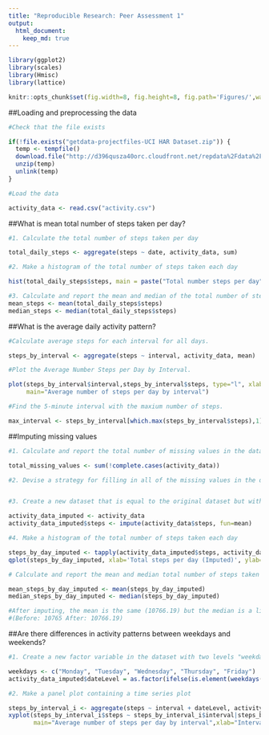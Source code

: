 ```yaml
---
title: "Reproducible Research: Peer Assessment 1"
output: 
  html_document:
    keep_md: true
---
```


```r
library(ggplot2)
library(scales)
library(Hmisc)
library(lattice)

knitr::opts_chunk$set(fig.width=8, fig.height=8, fig.path='Figures/',warning=FALSE, message=FALSE)

```

##Loading and preprocessing the data

```r
#Check that the file exists

if(!file.exists("getdata-projectfiles-UCI HAR Dataset.zip")) {
  temp <- tempfile()
  download.file("http://d396qusza40orc.cloudfront.net/repdata%2Fdata%2Factivity.zip",temp)
  unzip(temp)
  unlink(temp)
}

```

```r
#Load the data

activity_data <- read.csv("activity.csv")
```

##What is mean total number of steps taken per day?

```r
#1. Calculate the total number of steps taken per day

total_daily_steps <- aggregate(steps ~ date, activity_data, sum)
```

```r
#2. Make a histogram of the total number of steps taken each day

hist(total_daily_steps$steps, main = paste("Total number steps per day"), col="blue", xlab="Number of steps per day")
```

```r
#3. Calculate and report the mean and median of the total number of steps taken per day
mean_steps <- mean(total_daily_steps$steps)
median_steps <- median(total_daily_steps$steps)
```

##What is the average daily activity pattern?

```r

#Calculate average steps for each interval for all days.

steps_by_interval <- aggregate(steps ~ interval, activity_data, mean)

```

```r
#Plot the Average Number Steps per Day by Interval.

plot(steps_by_interval$interval,steps_by_interval$steps, type="l", xlab="Interval", ylab="Number of steps",
     main="Average number of steps per day by interval")
```

```r
#Find the 5-minute interval with the maxium number of steps.

max_interval <- steps_by_interval[which.max(steps_by_interval$steps),1]

```

##Imputing missing values

```r
#1. Calculate and report the total number of missing values in the dataset (i.e. the total number of rows with NAs)

total_missing_values <- sum(!complete.cases(activity_data))

#2. Devise a strategy for filling in all of the missing values in the dataset.


#3. Create a new dataset that is equal to the original dataset but with the missing data filled in.

activity_data_imputed <- activity_data
activity_data_imputed$steps <- impute(activity_data$steps, fun=mean)

```

```r
#4. Make a histogram of the total number of steps taken each day

steps_by_day_imputed <- tapply(activity_data_imputed$steps, activity_data_imputed$date, sum)
qplot(steps_by_day_imputed, xlab='Total steps per day (Imputed)', ylab='Frequency', binwidth=500)
```

```r

# Calculate and report the mean and median total number of steps taken per day.

mean_steps_by_day_imputed <- mean(steps_by_day_imputed)
median_steps_by_day_imputed <- median(steps_by_day_imputed)

#After imputing, the mean is the same (10766.19) but the median is a little bit different
#(Before: 10765 After: 10766.19)
```

##Are there differences in activity patterns between weekdays and weekends?

```r
#1. Create a new factor variable in the dataset with two levels "weekday" and "weekend" indicating whether a given date is a weekday or weekend day.

weekdays <- c("Monday", "Tuesday", "Wednesday", "Thursday", "Friday")
activity_data_imputed$dateLevel = as.factor(ifelse(is.element(weekdays(as.Date(activity_data_imputed$date)),weekdays), "Weekday", "Weekend"))

```

```r
#2. Make a panel plot containing a time series plot

steps_by_interval_i <- aggregate(steps ~ interval + dateLevel, activity_data_imputed, mean)
xyplot(steps_by_interval_i$steps ~ steps_by_interval_i$interval|steps_by_interval_i$dateLevel, 
       main="Average number of steps per day by interval",xlab="Interval", ylab="Number of steps",layout=c(1,2), type="l")
```


